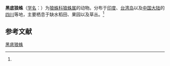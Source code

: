 {{Speciesbox
| name = 黑底狼蛛
| status = 
| status_system = 
| image = 
| genus = Lycosa
| species = phipsoni
| authority = (Pocock, 1899)<ref name='id13831'>{{cite web| url =http://www.bioinfo.cn/db05/BjdwSpecies.php?action=view&id=13831| title =黑底狼蛛| work =《中国动物物种编目数据库》| publisher =中国科学院微生物研究所| author =中国科学院动物研究所| accessdate =2009-04-28| deadurl =yes| archiveurl =https://web.archive.org/web/20160305023440/http://www.bioinfo.cn/db05/BjdwSpecies.php?action=view&id=13831| archivedate =2016-03-05}}</ref>
}}

'''黑底狼蛛'''（[[学名|学名]]：{{lang|la|''Lycosa phipsoni''}}）为[[狼蛛科|狼蛛科]][[狼蛛属|狼蛛属]]的动物。分布于[[印度|印度]]、[[台湾岛|台湾岛]]以及[[中国大陆|中国大陆]]的[[四川|四川]]等地，主要栖息于缺水稻田、果园以及草丛。<ref name='id13831'/>

== 参考文献 ==
{{reflist}}

{{Wikispecies|Lycosa phipsoni}}
{{Taxonbar|from=Q3901561}}

[[Category:狼蛛属|黑底狼蛛]]


{{蜘蛛小作品}}